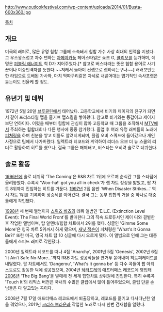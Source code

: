http://www.outlookfestival.com/wp-content/uploads/2014/01/Busta-600x360.jpg

[[목차]]
== 개요 ==
미국의 래퍼로, 많은 유명 힙합 그룹에 소속돼서 힙합 가수 사상 최대의 인맥을 지녔다. 그 우스꽝스럽고 자주 변하는 [[자메이카]]풍 헤어스타일은 쇼크 G, [[쿨리오]]를 능가하며, 예명은 [[퍼블릭 에너미]]의 척 D가 지어주었다.[* 참고로 버스타라는 뜻은 힙합 용어로 사기꾼이나 이중인격자를 뜻한다.~~저래서 돌아이 컨셉으로 랩하시는구나~~] 배배꼬인듯한 라임으로 도배된 가사와, 마치 딱따구리같은 자세로 내뱉어대는 엽기적인 속사포랩은 듣는이도 전율케 할 정도. 

== 유년기 및 데뷔 ==
1972년 5월 20일 [[브루클린]]에서 태어났다. 고등학교에서 비기와 제이지의 친구가 되면서 같이 프리스타일 랩을 즐기며 랩스킬을 쌓아왔다. 참고로 비기와는 동갑이고 제이지보단 연하이다. 어렸을 때부터 힙합에 관심이 많아 고등학교 때 그룹을 조직해서 [[MTV]]에서 주최하는 힙합대회나 다른 행사에 종종 참가했다. 졸업 후 여러 유명 래퍼들의 노래에 [[피처링]]을 하며 친분을 쌓고 이름도 알려지게되며, 플림 오비 스쿼드에 들어갔으나 개인 사정으로 팀에서 나가버렸다. 일렉트라 레코드와 계약하여 리더스 오브 더 뉴 스쿨의 리더로 활동하여 히트를 쳤으나, 결국 그룹은 해체돼고, 버스타는 오히려 솔로로 데뷔한다. 

== 솔로 활동 ==
[[1996년]]에  솔로 데뷔작 'The Coming'은 R&B 차트 1위에 오르며 순식간 그를 스타덤에 올려놓았다. 수록곡 'Woo-ha!! got you all in check'가 랩 차트 정상을 밟았고, 팝 차트 8위까지 진입하는 히트를 거둔다. [[1997년]] 2집 음반 'When Disaster Strikes...' 역시 차트 1위를 기록하며 상승세를 이어갔다. 결국 그는 동부 힙합의 거물 중 하나로 대중들에게 각인됐다. 

[[1998년]] 세 번째 앨범이자 [[스위즈 비츠]]의 데뷔 앨범인 'E.L.E. (Extinction Level Event): The Final World Front'를 발매한다 그의 직속 프로듀서인 제이 디와 결별한 후 작업한 앨범이며, 탑 알엔비/힙합 차트에서 2위를 했다. 싱글인 'Gimme Some More'은 영국 차트 5위까지 하게 됐으며, [[재닛 잭슨]]이 피처링한 'What's It Gonna Be?!' 또한 미국, 영국 차트 탑 10 싱글에 다시 오르게 됐다. 이 앨범으로 인해 그는 대중들에게 스피드 래퍼로 각인됐다.

2000년 일렉트라 레코드를 떠나 4집 'Anarchy', 2001년 5집 'Genesis', 2002년 6집 'It Ain’t Safe No More...'까지 R&B 차트 성공작들을 연거푸 쏟아내며 히트퍼레이드를 내달렸다. 팝 차트에서도 'Dangerou', 'What's it gonna be' 등 다수 곡들이 팝 아티스트로도 활동한 덕에 성공했으며, 2004년 [[닥터드레]]의 애프터매스 레코드에 영입돼 [[2006년]] 'The Big Bang'을 발매해 전 세계 힙합차트 상위권에 진입한다. 특히 수록곡 'Touch It'의 리믹스 버전은 국내의 수많은 클럽에서 많이 틀어주었으며, 클럽 단골 손님들은 다 알고있는 곡이다.  

2008년 7월 17일 애프터매스 레코드에서 퇴출당하고, 레코드를 옮기고 다사다난한 일을 겪었으나, 2011년 [[크리스 브라운]]과 작업한 노래로 다시 한번 건재함을 알렸다.
